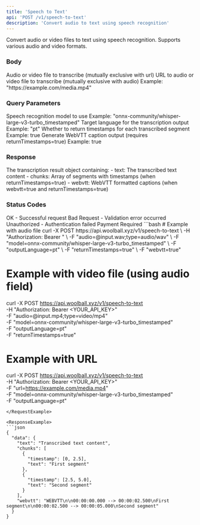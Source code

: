 ```yaml
---
title: 'Speech to Text'
api: 'POST /v1/speech-to-text'
description: 'Convert audio to text using speech recognition'
---
```


Convert audio or video files to text using speech recognition. Supports various audio and video formats.

### Body

<ParamField body="audio" type="string" format="binary">
  Audio or video file to transcribe (mutually exclusive with url)
</ParamField>

<ParamField body="url" type="string">
  URL to audio or video file to transcribe (mutually exclusive with audio)
  Example: "https://example.com/media.mp4"
</ParamField>

### Query Parameters

<ParamField query="model" type="string">
  Speech recognition model to use
  Example: "onnx-community/whisper-large-v3-turbo_timestamped"
</ParamField>

<ParamField query="outputLanguage" type="string">
  Target language for the transcription output
  Example: "pt"
</ParamField>

<ParamField query="returnTimestamps" type="boolean">
  Whether to return timestamps for each transcribed segment
  Example: true
</ParamField>

<ParamField query="webvtt" type="boolean">
  Generate WebVTT caption output (requires returnTimestamps=true)
  Example: true
</ParamField>

### Response

<ResponseField name="data" type="object">
  The transcription result object containing:
  - text: The transcribed text content
  - chunks: Array of segments with timestamps (when returnTimestamps=true)
  - webvtt: WebVTT formatted captions (when webvtt=true and returnTimestamps=true)
</ResponseField>

### Status Codes

<ResponseField name="200" type="object">
  OK - Successful request
</ResponseField>

<ResponseField name="400" type="object">
  Bad Request - Validation error occurred
</ResponseField>

<ResponseField name="401" type="object">
  Unauthorized - Authentication failed
</ResponseField>

<ResponseField name="402" type="object">
  Payment Required
</ResponseField>

<RequestExample>
```bash
# Example with audio file
curl -X POST https://api.woolball.xyz/v1/speech-to-text \
  -H "Authorization: Bearer <YOUR_API_KEY>" \
  -F "audio=@input.wav;type=audio/wav" \
  -F "model=onnx-community/whisper-large-v3-turbo_timestamped" \
  -F "outputLanguage=pt" \
  -F "returnTimestamps=true" \
  -F "webvtt=true"

# Example with video file (using audio field)
curl -X POST https://api.woolball.xyz/v1/speech-to-text \
  -H "Authorization: Bearer <YOUR_API_KEY>" \
  -F "audio=@input.mp4;type=video/mp4" \
  -F "model=onnx-community/whisper-large-v3-turbo_timestamped" \
  -F "outputLanguage=pt" \
  -F "returnTimestamps=true"

# Example with URL
curl -X POST https://api.woolball.xyz/v1/speech-to-text \
  -H "Authorization: Bearer <YOUR_API_KEY>" \
  -F "url=https://example.com/media.mp4" \
  -F "model=onnx-community/whisper-large-v3-turbo_timestamped" \
  -F "outputLanguage=pt"
```
</RequestExample>

<ResponseExample>
```json
{
  "data": {
    "text": "Transcribed text content",
    "chunks": [
      {
        "timestamp": [0, 2.5],
        "text": "First segment"
      },
      {
        "timestamp": [2.5, 5.0],
        "text": "Second segment"
      }
    ],
    "webvtt": "WEBVTT\n\n00:00:00.000 --> 00:00:02.500\nFirst segment\n\n00:00:02.500 --> 00:00:05.000\nSecond segment"
  }
}
```
</ResponseExample>
